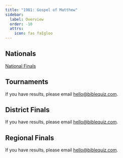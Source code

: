```yaml
---
title: "1981: Gospel of Matthew"
sidebar:
  label: Overview
  order: -10
  attrs:
    icon: fas faIgloo
---
```



<ScripturePortionCover season={1981} />

## Nationals
<a href="/tbq/seasons/1981/nationals/" class="btn btn-primary">National Finals</a>

## Tournaments
If you have results, please email [hello@biblequiz.com](mailto:hello@biblequiz.com).

## District Finals
If you have results, please email [hello@biblequiz.com](mailto:hello@biblequiz.com).

## Regional Finals
If you have results, please email [hello@biblequiz.com](mailto:hello@biblequiz.com).
